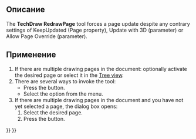 <languages/>

<div class="mw-translate-fuzzy">
{{Docnav/ru
|[[TechDraw_PageTemplate/ru|Вставить страницу используя шаблон]]
|[[TechDraw_View/ru|Вставить Вид]]
|[[TechDraw_Workbench/ru|Верстак "TechDraw"]]
|IconL=TechDraw_PageTemplate.svg
|IconR=TechDraw_View.svg
|IconC=Workbench_TechDraw.svg
}}
</div>

<div class="mw-translate-fuzzy">
{{GuiCommand/ru
|Name/ru=Перерисовать страницу
|Name=TechDraw_RedrawPage
|MenuLocation=TechDraw → Перерисовать страницу
|Workbenches=[[TechDraw_Workbench/ru|TechDraw]]
|Version=0.19
}}
</div>

<span id="Description"></span>
==Описание== 

The '''TechDraw RedrawPage''' tool forces a page update despite any contrary settings of KeepUpdated (Page property), Update with 3D (parameter) or Allow Page Override (parameter).

<span id="Usage"></span>
==Применение== 

# If there are multiple drawing pages in the document: optionally activate the desired page or select it in the [[Tree_view|Tree view]].
# There are several ways to invoke the tool:
#* Press the {{Button|[[Image:TechDraw_RedrawPage.svg|16px]] [[TechDraw_RedrawPage|Redraw Page]]}} button.
#* Select the {{MenuCommand|TechDraw → Page → [[Image:TechDraw_RedrawPage.svg|16px]] Redraw Page}} option from the menu.
# If there are multiple drawing pages in the document and you have not yet selected a page, the {{MenuCommand|Page Chooser}} dialog box opens:
## Select the desired page.
## Press the {{Button|OK}} button.


<div class="mw-translate-fuzzy">
{{Docnav/ru
|[[TechDraw_PageTemplate/ru|Вставить страницу используя шаблон]]
|[[TechDraw_View/ru|Вставить Вид]]
|[[TechDraw_Workbench/ru|Верстак "TechDraw"]]
|IconL=TechDraw_PageTemplate.svg
|IconR=TechDraw_View.svg
|IconC=Workbench_TechDraw.svg
}}
</div>

{{TechDraw Tools navi{{#translation:}}}}
{{Userdocnavi{{#translation:}}}}